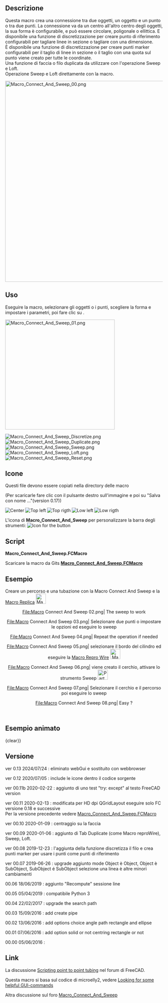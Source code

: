 <languages/>
{{Macro/it
|Name= Macro Connect And Sweep
|Translate=Collega con Sweep
|Icon=Macro_Connect_And_Sweep.png
|Description={{ColoredText|#ff0000|#ffffff|La nuova GUI della nuova versione modificata per lo HD dpi (QGridLayout) esegue solo FC versione 0.18 e successive.}} <br/> <br/>  Questa macro crea facilmente una connessione tra due oggetti, un oggetto e un punto o tra due punti (il centro degli oggetti sono i punti iniziale e finale dello sweep) possono essere selezionati da un cerchio poligonale di ellisse configurabile.<br/>È disponibile una funzione di discretizzazione per creare punti marker configurabili per il taglio di linee in sezione o il taglio con una quota sul punto viene creato per tutte le coordinate. <br/> Una funzione di faccia o filo duplicata da utilizzare con l'operazione Sweep e Loft.<br/>Operazione Sweep e Loft direttamente con la macro.<br/>Centraggio sulla faccia
|Author=Mario52
|Version=0.13
|Date=2024-07-21
|FCVersion=0.18 e più
|Download=[https://www.freecadweb.org/wiki/images/c/c9/Macro_Connect_And_Sweep.png ToolBar Icon]
}}

==Descrizione==
Questa macro crea una connessione tra due oggetti, un oggetto e un punto o tra due punti. La connessione va da un centro all'altro centro degli oggetti, la sua forma è configurabile, e può essere circolare, poligonale o ellittica. E disponibile una funzione di discretizzazione per creare punto di riferimento configurabili per tagliare linee in sezione o tagliare con una dimensione.<br/>È disponibile una funzione di discretizzazione per creare punti marker configurabili per il taglio di linee in sezione o il taglio con una quota sul punto viene creato per tutte le coordinate.<br/>Una funzione di faccia o filo duplicata da utilizzare con l'operazione Sweep e Loft.<br/>Operazione Sweep e Loft direttamente con la macro.

{{Codeextralink|https://gist.githubusercontent.com/mario52a/3ec67a3711202dab69592ce53b938924/raw/984cd58c1d64dd391062025cfa82a698c7268e66/Macro_Connect_And_Sweep.FCMacro}}

[[File:Macro_Connect_And_Sweep_00.png|640px]]
{{Caption|Macro_Connect_And_Sweep}}

==Uso==
Eseguire la macro, selezionare gli oggetti o i punti, scegliere la forma e impostare i parametri, poi fare clic su {{KEY|Create}}.

[[File:Macro_Connect_And_Sweep_01.png|350px]]
{{Caption|Macro_Connect_And_Sweep}}

[[File:Macro_Connect_And_Sweep_Discretize.png]]
{{Caption|Discretize}}
[[File:Macro_Connect_And_Sweep_Duplicate.png]]
{{Caption|Duplicate}}
[[File:Macro_Connect_And_Sweep_Sweep.png]]
{{Caption|Sweep}}
[[File:Macro_Connect_And_Sweep_Loft.png]]
{{Caption|Loft}}
[[File:Macro_Connect_And_Sweep_Reset.png]]
{{Caption|Reset}}

==Icone==
Questi file devono essere copiati nella directory delle macro

(Per scaricarle fare clic con il pulsante destro sull'immagine e poi su "Salva con nome ..."(version 0.17))

[[File:Macro_Connect_And_Sweep_CE.png|Center]]  [[File:Macro_Connect_And_Sweep_TL.png|Top left]] [[File:Macro_Connect_And_Sweep_TR.png|Top rigth]]  [[File:Macro_Connect_And_Sweep_LL.png|Low left]]  [[File:Macro_Connect_And_Sweep_LR.png|Low rigth]]

L'icona di  ''' Macro_Connect_And_Sweep''' per personalizzare la barra degli strumenti: [[File:Macro_Connect_And_Sweep.png|Icon for the button]]
==Script==
''' Macro_Connect_And_Sweep.FCMacro''' 

Scaricare la macro da Gits [https://gist.github.com/mario52a/3ec67a3711202dab69592ce53b938924 ''' Macro_Connect_And_Sweep.FCMacro''']

==Esempio==
Creare un percorso e una tubazione con la  Macro Connect And Sweep e la [http://www.freecadweb.org/wiki/index.php?title=Macro_Repro_Wire/it Macro Replica] [[File:Macro_ReproWire.png|32px]]

<center>
<gallery widths="400" heights="300">
File:Macro Connect And Sweep 02.png| The sweep to work
</gallery>
</center>
<center>
<gallery widths="400" heights="300">
File:Macro Connect And Sweep 03.png| Selezionare due punti o impostare le opzioni ed eseguire lo sweep
</gallery>
</center>
<center>
<gallery widths="400" heights="300">
File:Macro Connect And Sweep 04.png| Repeat the operation if needed 
</gallery>
</center>
<center>
<gallery widths="400" heights="300">
File:Macro Connect And Sweep 05.png| selezionare il bordo del cilindro ed eseguire la [[Macro_Repro_Wire|Macro Repro Wire]] [[File:Macro_ReproWire.png|32px]]
</gallery>
</center>
<center>
<gallery widths="400" heights="300">
File:Macro Connect And Sweep 06.png| viene creato il cerchio, attivare lo strumento Sweep [[File:Part_Sweep.png|32px]]
</gallery>
</center>
<center>
<gallery widths="400" heights="300">
File:Macro Connect And Sweep 07.png| Selezionare il cerchio e il percorso poi eseguire lo sweep
</gallery>
</center>
<center>
<gallery widths="400" heights="300">
File:Macro Connect And Sweep 08.png| Easy ?
</gallery>
</center>
<br />
<span id="Animated_example"></span>
==Esempio animato==

{{Caption|align=center|
[[File:Macro Connect And Sweep Sweep2.gif]]}}
{clear}}

{{Caption|align=center|
Obietto é Obietto , la connessione boundBox centro Obietto 1 é boundBox centro Obietto 2
[[File:Connect_And_Sweep_01_Object_Object.gif]]}}
{{clear}}

{{Caption|align=center|
Obietto SubObject, la connessione boundBox centro Obietto 1 é boundBox centro Subobject 1
[[File:Connect_And_Sweept_02_Object_SubObject.gif]]}}
{{clear}}

{{Caption|align=center|
SubObject SubObject, la connessione boundBox centro Subobject 1 é boundBox centro Subobject 2
[[File:Connect_And_Sweep_03_SubObject_SubObject.gif]]}}
{{clear}}

{{Caption|align=center|
Connessione And Sweep Direzione uno Obietto selezionato or Subobject selzionato
[[File:Connect And Sweep 4 Direction.gif]]}}
{{clear}}


{{Caption|align=center|
Rileva errore nella selezione del modo scelto, se viene creato un errore di selezione, il modo passa alla modo 3 e la linea della modo 3 viene colorata in arancione
[[File:Connect_And_Sweep_05_Detect_Error.gif]]}}
{{clear}}

<span id="Version"></span>
==Versione==

ver 0.13 2024/07/24 : eliminato webGui e sostituito con webbrowser

ver 0.12 2020/07/05 : include le icone dentro il codice sorgente

ver 00.11b 2020-02-22 : aggiunto di uno test "try:  except" al testo FreeCAD version

ver 00.11 2020-02-13 : modificata per HD dpi QGridLayout eseguire solo FC versione 0.18 e successive <br/> Per la versione precedente vedere [https://gist.githubusercontent.com/mario52a/3ec67a3711202dab69592ce53b938924/raw/b3554916e0dce63644a2d4d3f88ef114b5e1e390/Macro_Connect_And_Sweep.FCMacro Macro_Connect_And_Sweep.FCMacro]

ver 00.10 2020-01-09 : centraggio su la faccia

ver 00.09 2020-01-06 : aggiunto di Tab Duplicate (come Macro reproWire), Sweep, Loft.

ver 00.08 2019-12-23 : l'aggiunta della funzione discretizza il filo e crea punti marker per usare i punti come punti di riferimento

ver 00.07 2019-06-26 : upgrade aggiunto mode Object è Object, Object è SubObject, SubObject é SubObject selezione una linea è altre minori cambiamenti

00.06 18/06/2019 : aggiunto "Recompute" sessione line

00.05 05/04/2019 : compatibile Python 3

00.04 22/02/2017 : upgrade the search path

00.03 15/09/2016 : add create pipe 

00.02 13/06/2016 : add options choice angle path rectangle and ellipse

00.01 07/06/2016 : add option solid or not centring rectangle or not

00.00 05/06/2016 :

==Link==
La discussione [http://forum.freecadweb.org/viewtopic.php?f=22&t=15833 Scripting point to point tubing] nel forum di FreeCAD.

Questa macro si basa sul codice di microelly2, vedere  [http://forum.freecadweb.org/viewtopic.php?t=7029#p56746 Looking for some helpful GUI-commands]

Altra discussione sul foro [https://forum.freecadweb.org/viewtopic.php?f=22&t=35432 Macro_Connect_And_Sweep]



{{clear}}